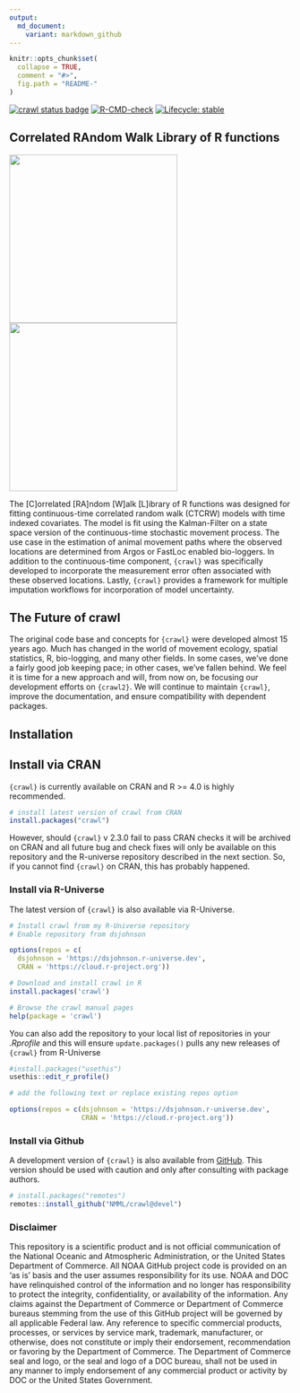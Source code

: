 ```yaml
---
output:
  md_document:
    variant: markdown_github
---
```


<!-- README.md is generated from README.Rmd. Please edit that file -->

```r
knitr::opts_chunk$set(
  collapse = TRUE,
  comment = "#>",
  fig.path = "README-"
)
```

<!-- badges: start -->
[![crawl status badge](https://dsjohnson.r-universe.dev/badges/crawl)](https://dsjohnson.r-universe.dev)
[![R-CMD-check](https://github.com/NMML/crawl/workflows/R-CMD-check/badge.svg)](https://github.com/NMML/crawl/actions)
[![Lifecycle: stable](https://img.shields.io/badge/lifecycle-stable-green.svg)](https://lifecycle.r-lib.org/articles/stages.html#stable)
<!-- badges: end -->

## Correlated RAndom Walk Library of R functions

<img src="hex_sticker/crawl.png" height="300"/>
<img src="hex_sticker/noaa.png" height="300"/>


The [C]orrelated [RA]ndom [W]alk [L]ibrary of R functions was designed for fitting 
continuous-time correlated random walk (CTCRW) models with time indexed 
covariates. The model is fit using the Kalman-Filter on a state space version of 
the continuous-time stochastic movement process. The use case in the estimation
of animal movement paths where the observed locations are determined from
Argos or FastLoc enabled bio-loggers. In addition to the continuous-time
component, `{crawl}` was specifically developed to incorporate the measurement
error often associated with these observed locations. Lastly, `{crawl}` 
provides a framework for multiple imputation workflows for incorporation of
model uncertainty.

## The Future of crawl

The original code base and concepts for `{crawl}` were developed almost 15 years
ago. Much has changed in the world of movement ecology, spatial statistics,
R, bio-logging, and many other fields. In some cases, we've done a fairly good
job keeping pace; in other cases, we've fallen behind. We feel it is time for
a new approach and will, from now on, be focusing our development efforts on
`{crawl2}`. We will continue to maintain `{crawl}`, improve the documentation,
and ensure compatibility with dependent packages.

## Installation

## Install via CRAN

`{crawl}` is currently available on CRAN and R >= 4.0 is highly recommended. 

```r
# install latest version of crawl from CRAN
install.packages("crawl")
```

However, should `{crawl}` v 2.3.0 fail to pass CRAN checks it will be archived 
on CRAN and all future bug and check fixes will only be available on this 
repository and the R-universe repository described in the next section. So, if 
you cannot find `{crawl}` on CRAN, this has probably happened. 


### Install via R-Universe

The latest version of `{crawl}` is also available via R-Universe.

```r
# Install crawl from my R-Universe repository
# Enable repository from dsjohnson

options(repos = c(
  dsjohnson = 'https://dsjohnson.r-universe.dev',
  CRAN = 'https://cloud.r-project.org'))

# Download and install crawl in R
install.packages('crawl')

# Browse the crawl manual pages
help(package = 'crawl')
```

You can also add the repository to your local list of repositories in your
*.Rprofile* and this will ensure `update.packages()` pulls any new releases
of `{crawl}` from R-Universe

```r
#install.packages("usethis")
usethis::edit_r_profile()

# add the following text or replace existing repos option

options(repos = c(dsjohnson = 'https://dsjohnson.r-universe.dev',
                  CRAN = 'https://cloud.r-project.org'))
```

### Install via Github

A development version  of `{crawl}` is also available from
[GitHub](https://github.com/NMML/crawl). This version should be used with 
caution and only after consulting with package authors.

```r
# install.packages("remotes")
remotes::install_github("NMML/crawl@devel")
```

### Disclaimer
This repository is a scientific product and is not official communication of the
National Oceanic and Atmospheric Administration, or the United States Department
of Commerce. All NOAA GitHub project code is provided on an ‘as is’ basis and
the user assumes responsibility for its use. NOAA and DOC have relinquished
control of the information and no longer has responsibility to protect the
integrity, confidentiality, or availability of the information. Any claims
against the Department of Commerce or Department of Commerce bureaus stemming
from the use of this GitHub project will be governed by all applicable Federal
law. Any reference to specific commercial products, processes, or services by
service mark, trademark, manufacturer, or otherwise, does not constitute or
imply their endorsement, recommendation or favoring by the Department of
Commerce. The Department of Commerce seal and logo, or the seal and logo of a
DOC bureau, shall not be used in any manner to imply endorsement of any
commercial product or activity by DOC or the United States Government.
